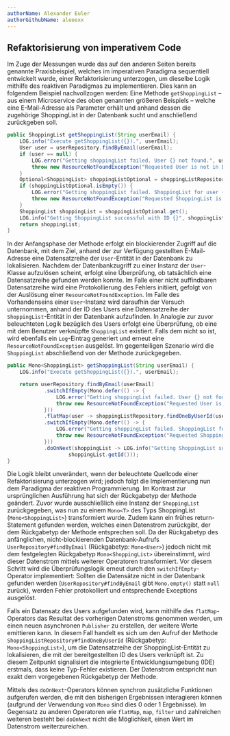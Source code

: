 ```yaml
---
authorName: Alexander Euler
authorGithubName: aleeexx
---
```


## Refaktorisierung von imperativem Code

Im Zuge der Messungen wurde das auf den anderen Seiten bereits genannte Praxisbeispiel, welches im imperativen Paradigma
sequentiell entwickelt wurde, einer Refaktorisierung unterzogen, um dieselbe Logik mithilfe
des reaktiven Paradigmas zu implementieren. Dies kann an folgendem Beispiel nachvollzogen werden:
Eine Methode `getShoppingList` – aus einem Microservice des oben genannten größeren Beispiels –
welche eine E-Mail-Adresse als Parameter erhält und anhand dessen die zugehörige ShoppingList
in der Datenbank sucht und anschließend zurückgeben soll.

```java
public ShoppingList getShoppingList(String userEmail) {
    LOG.info("Execute getShoppingList({}).", userEmail);
    User user = userRepository.findByEmail(userEmail);
    if (user == null) {
        LOG.error("Getting shoppingList failed. User {} not found.", userEmail);
        throw new ResourceNotFoundException("Requested User is not in DB");
    }
    Optional<ShoppingList> shoppingListOptional = shoppingListRepository.findOneByUserId(user.getId());
    if (shoppingListOptional.isEmpty()) {
        LOG.error("Getting shoppingList failed. ShoppingList for user {} not found.", userEmail);
        throw new ResourceNotFoundException("Requested ShoppingList is not in DB");
    }
    ShoppingList shoppingList = shoppingListOptional.get();
    LOG.info("Getting ShoppingList successful with ID {}", shoppingList.getId());
    return shoppingList;
}
```

In der Anfangsphase der Methode erfolgt ein blockierender Zugriff auf die Datenbank, mit dem Ziel,
anhand der zur Verfügung gestellten E-Mail-Adresse eine Datensatzreihe der `User`-Entität
in der Datenbank zu lokalisieren. Nachdem der Datenbankzugriff zu einer Instanz der `User`-Klasse
aufzulösen scheint, erfolgt eine Überprüfung, ob tatsächlich eine Datensatzreihe gefunden werden konnte.
Im Falle einer nicht auffindbaren Datensatzreihe wird eine Protokollierung des Fehlers initiiert,
gefolgt von der Auslösung einer `ResourceNotFoundException`.
Im Falle des Vorhandenseins einer `User`-Instanz wird daraufhin der Versuch unternommen,
anhand der ID des Users eine Datensatzreihe der `ShoppingList`-Entität in der Datenbank aufzufinden.
In Analogie zur zuvor beleuchteten Logik bezüglich des Users erfolgt eine Überprüfung,
ob eine mit dem Benutzer verknüpfte `ShoppingList` existiert. Falls dem nicht so ist, wird ebenfalls
ein `Log`-Eintrag generiert und erneut eine `ResourceNotFoundException` ausgelöst. Im gegenteiligen
Szenario wird die `ShoppingList` abschließend von der Methode zurückgegeben.

```java
public Mono<ShoppingList> getShoppingList(String userEmail) {
    LOG.info("Execute getShoppingList({}).", userEmail);

    return userRepository.findByEmail(userEmail)
            .switchIfEmpty(Mono.defer(() -> {
                LOG.error("Getting shoppingList failed. User {} not found.", userEmail);
                throw new ResourceNotFoundException("Requested User is not in DB");
            }))
            .flatMap(user -> shoppingListRepository.findOneByUserId(user.getId()))
            .switchIfEmpty(Mono.defer(() -> {
                LOG.error("Getting shoppingList failed. ShoppingList for user {} not found.", userEmail);
                throw new ResourceNotFoundException("Requested ShoppingList is not in DB");
            }))
            .doOnNext(shoppingList -> LOG.info("Getting ShoppingList successful with ID {}",
                    shoppingList.getId()));
}
```

Die Logik bleibt unverändert, wenn der beleuchtete Quellcode einer Refaktorisierung unterzogen wird;
jedoch folgt die Implementierung nun dem Paradigma der reaktiven Programmierung.
Im Kontrast zur ursprünglichen Ausführung hat sich der Rückgabetyp der Methode geändert.
Zuvor wurde ausschließlich eine Instanz der `ShoppingList` zurückgegeben, was nun zu einem `Mono<T>`
des Typs ShoppingList (`Mono<ShoppingList>`) transformiert wurde. Zudem kann ein frühes return-Statement
gefunden werden, welches einen Datenstrom zurückgibt, der dem Rückgabetyp der Methode entsprechen soll.
Da der Rückgabetyp des anfänglichen, nicht-blockierenden Datenbank-Aufrufs `UserRepository#findByEmail`
(Rückgabetyp: `Mono<User>`) jedoch nicht mit dem festgelegten Rückgabetyp `Mono<ShoppingList>` übereinstimmt,
wird dieser Datenstrom mittels weiterer Operatoren transformiert. Vor diesem Schritt wird die Überprüfungslogik
erneut durch den `switchIfEmpty`-Operator implementiert: Sollten die Datensätze nicht in der Datenbank gefunden werden
(`UserRepository#findByEmail` gibt `Mono.empty()` statt `null` zurück), werden Fehler protokolliert und
entsprechende Exceptions ausgelöst.

Falls ein Datensatz des Users aufgefunden wird, kann mithilfe des `flatMap`-Operators das Resultat des vorherigen
Datenstroms genommen werden, um einen neuen asynchronen `Publisher` zu erstellen, der weitere Werte emittieren kann.
In diesem Fall handelt es sich um den Aufruf der Methode `ShoppingListRepository#findOneByUserId`
(Rückgabetyp: `Mono<ShoppingList>`), um die Datensatzreihe der ShoppingList-Entität zu lokalisieren,
die mit der bereitgestellten ID des Users verknüpft ist. Zu diesem Zeitpunkt signalisiert die integrierte
Entwicklungsumgebung (IDE) erstmals, dass keine Typ-Fehler existieren. Der Datenstrom entspricht nun
exakt dem vorgegebenen Rückgabetyp der Methode.

Mittels des `doOnNext`-Operators können synchron zusätzliche Funktionen aufgerufen werden,
die mit den bisherigen Ergebnissen interagieren können (aufgrund der Verwendung von `Mono` sind dies 0 oder 1 Ergebnisse).
Im Gegensatz zu anderen Operatoren wie `flatMap`, `map`, `filter` und zahlreichen weiteren besteht bei `doOnNext`
nicht die Möglichkeit, einen Wert im Datenstrom weiterzureichen.
